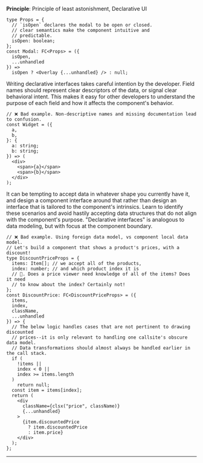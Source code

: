 **Principle**: Principle of least astonishment, Declarative UI

```tsx
type Props = {
  // `isOpen` declares the modal to be open or closed.
  // clear semantics make the component intuitive and
  // predictable.
  isOpen: boolean;
};
const Modal: FC<Props> = ({
  isOpen,
  ...unhandled
}) =>
  isOpen ? <Overlay {...unhandled} /> : null;
```

<Wisdom>
Writing declarative interfaces takes careful intention
by the developer. Field names should represent clear descriptors of the data,
or signal clear behavioral intent. This makes it easy for other developers to
understand the purpose of each field and how it affects the component's behavior.

```tsx
// ❌ Bad example. Non-descriptive names and missing documentation lead to confusion.
const Widget = ({
  a,
  b,
}: {
  a: string;
  b: string;
}) => (
  <div>
    <span>{a}</span>
    <span>{b}</span>
  </div>
);
```

It can be tempting to accept data in whatever shape you currently have it,
and design a component interface around that rather than design an interface
that is tailored to the component's intrinsics. Learn to identify these scenarios
and avoid hastily accepting data structures that do not align with the component's
purpose.
"Declarative interfaces" is analogous to data modeling, but with focus at the
component boundary.

```tsx
// ❌ Bad example. Using foreign data model, vs component local data model.
// Let's build a component that shows a product's prices, with a discount!
type DiscountPriceProps = {
  items: Item[]; // we accept all of the products,
  index: number; // and which product index it is
  // 🤔. Does a price viewer need knowledge of all of the items? Does it need
  // to know about the index? Certainly not!
};
const DiscountPrice: FC<DiscountPriceProps> = ({
  items,
  index,
  className,
  ...unhandled
}) => {
  // The below logic handles cases that are not pertinent to drawing discounted
  // prices--it is only relevant to handling one callsite's obscure data model.
  // Data transformations should almost always be handled earlier in the call stack.
  if (
    !items ||
    index < 0 ||
    index >= items.length
  )
    return null;
  const item = items[index];
  return (
    <div
      className={clsx("price", className)}
      {...unhandled}
    >
      {item.discountedPrice
        ? item.discountedPrice
        : item.price}
    </div>
  );
};
```

</Wisdom>

<hr />

